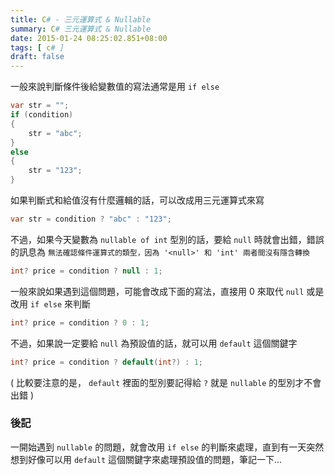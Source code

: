 ```yaml
---
title: C# - 三元運算式 & Nullable
summary: C# 三元運算式 & Nullable
date: 2015-01-24 08:25:02.851+08:00
tags: [ c# ]
draft: false
---
```


一般來說判斷條件後給變數值的寫法通常是用 `if else` 

```csharp
var str = "";
if (condition)
{
    str = "abc";
}
else 
{
    str = "123";
}
```

如果判斷式和給值沒有什麼邏輯的話，可以改成用三元運算式來寫

```csharp
var str = condition ? "abc" : "123"; 
```

不過，如果今天變數為 `nullable of int` 型別的話，要給 `null` 時就會出錯，錯誤的訊息為 `無法確認條件運算式的類型，因為 '<null>' 和 'int' 兩者間沒有隱含轉換` 

```csharp
int? price = condition ? null : 1;
```

一般來說如果遇到這個問題，可能會改成下面的寫法，直接用 0 來取代 `null`
或是改用 `if else` 來判斷

```csharp
int? price = condition ? 0 : 1;
```

不過，如果說一定要給 `null` 為預設值的話，就可以用 `default` 這個關鍵字

```csharp
int? price = condition ? default(int?) : 1;
```

( 比較要注意的是， `default` 裡面的型別要記得給 `?` 就是 `nullable` 的型別才不會出錯 )

### 後記

一開始遇到 `nullable` 的問題，就會改用 `if else` 的判斷來處理，直到有一天突然想到好像可以用 `default` 這個關鍵字來處理預設值的問題，筆記一下...
